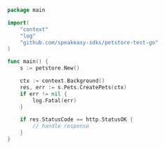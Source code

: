 ```go showLineNumbers copy
package main

import(
	"context"
	"log"
	"github.com/speakeasy-sdks/petstore-test-go"
)

func main() {
    s := petstore.New()

    ctx := context.Background()
    res, err := s.Pets.CreatePets(ctx)
    if err != nil {
        log.Fatal(err)
    }

    if res.StatusCode == http.StatusOK {
        // handle response
    }
}
```